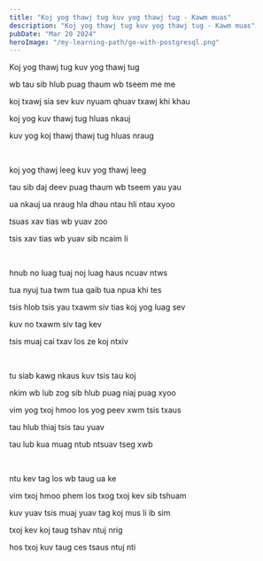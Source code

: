 ```yaml
---
title: "Koj yog thawj tug kuv yog thawj tug - Kawm muas"
description: "Koj yog thawj tug kuv yog thawj tug - Kawm muas"
pubDate: "Mar 20 2024"
heroImage: "/my-learning-path/go-with-postgresql.png"
---
```


Koj yog thawj tug kuv yog thawj tug

wb tau sib hlub puag thaum wb tseem me me

koj txawj sia sev kuv nyuam qhuav txawj khi khau

koj yog kuv thawj tug hluas nkauj

kuv yog koj thawj thawj tug hluas nraug

<br />

koj yog thawj leeg kuv yog thawj leeg

tau sib daj deev puag thaum wb tseem yau yau

ua nkauj ua nraug hla dhau ntau hli ntau xyoo

tsuas xav tias wb yuav zoo

tsis xav tias wb yuav sib ncaim li

<br />

hnub no luag tuaj noj luag haus ncuav ntws

tua nyuj tua twm tua qaib tua npua khi tes

tsis hlob tsis yau txawm siv tias koj yog luag sev

kuv no txawm siv tag kev

tsis muaj cai txav los ze koj ntxiv

<br />

tu siab kawg nkaus kuv tsis tau koj

nkim wb lub zog sib hlub puag niaj puag xyoo

vim yog txoj hmoo los yog peev xwm tsis txaus

tau hlub thiaj tsis tau yuav

tau lub kua muag ntub ntsuav tseg xwb

<br />

ntu kev tag los wb taug ua ke

vim txoj hmoo phem los txog txoj kev sib tshuam

kuv yuav tsis muaj yuav tag koj mus li ib sim

txoj kev koj taug tshav ntuj nrig

hos txoj kuv taug ces tsaus ntuj nti
